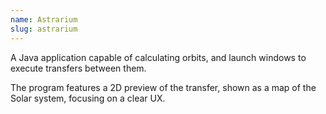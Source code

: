 ```yaml
---
name: Astrarium
slug: astrarium
---
```


A Java application capable of calculating orbits, and launch windows to
execute transfers between them.

The program features a 2D preview of the transfer, shown as a map of the Solar system, focusing on a clear UX.

<ExternalLink text="GitHub Page" href="https://github.com/SirPryderi/Astrarium" icon="github" />

